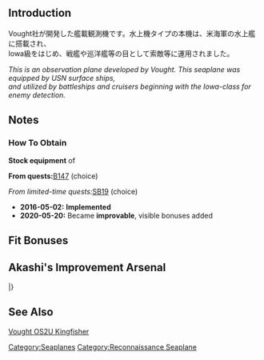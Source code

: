 {{EquipmentInfo|171}}

==Introduction==
Vought社が開発した艦載観測機です。水上機タイプの本機は、米海軍の水上艦に搭載され、<br>
Iowa級をはじめ、戦艦や巡洋艦等の目として索敵等に運用されました。

''This is an observation plane developed by Vought. This seaplane was equipped by USN surface ships,''<br>
''and utilized by battleships and cruisers beginning with the Iowa-class for enemy detection.''

==Notes==
<div class="mw-collapsible"><h3>How To Obtain</h3>
<div class="mw-collapsible-content">
'''Stock equipment''' of {{Ship/Link|Iowa Kai}}

'''From quests: '''[[Quests#B147|B147]] (choice)

''From limited-time quests: ''[[Quests/Seasonal#SB19|SB19]] (choice)

</div></div>


<div class="mw-collapsible><h3>Updates History</h3>
<div class="mw-collapsible-content>
* '''2016-05-02:''' '''Implemented'''
* '''2020-05-20:''' Became '''improvable''', visible bonuses added
</div></div>

==Fit Bonuses==
{{:OS2U/Bonuses}}
{{:Equipment Bonuses/Reconnaissance Seaplanes}}

== Akashi's Improvement Arsenal ==
{{AkashiWorkshop}}
{{AkashiWorkshopLine
| Name = {{PAGENAME}}
| ItemType = Seaplane
| Fuel = 80
| Ammo = 30
| Steel = 0
| Baux = 320
|Mats0-5 = 5/6
|Mats6-9 = 6/9
|Mats10 = -
|Screws0-5 = 2/3
|Screws6-9 = 3/5
|Screws10 = -
|EquipConsume0-5 = 1x{{Seaplane|Type 0 Recon Seaplane}}
|EquipConsume6-9 = 2x{{Seaplane|Type 0 Recon Seaplane}}
|EquipConsume10 = -
| Sun = C<br>&nbsp;<br>&nbsp;
| Wed = &nbsp;<br>I<br>H
| Thu = &nbsp;<br>I<br>H
| Fri = C<br>&nbsp;<br>&nbsp;
| Sat = C<br>&nbsp;<br>&nbsp;
| 2ndShip = [[Colorado]]<br>[[Iowa]]<br>[[Houston]]
| Notes =
}}
|}

==See Also==
[[wikipedia:Vought OS2U Kingfisher|Vought OS2U Kingfisher]]
{{Equipmentlist}}
[[Category:Seaplanes]]
[[Category:Reconnaissance Seaplane]]